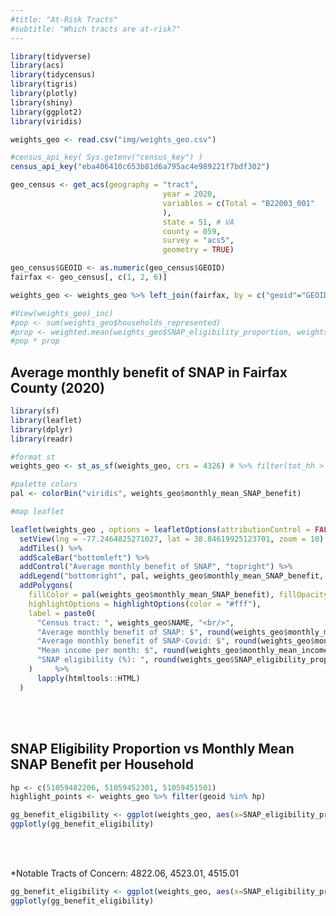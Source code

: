 ```yaml
---
#title: "At-Risk Tracts"
#subtitle: "Which tracts are at-risk?"
---
```


```r
library(tidyverse)
library(acs)
library(tidycensus)
library(tigris)
library(plotly)
library(shiny)
library(ggplot2)
library(viridis)

weights_geo <- read.csv("img/weights_geo.csv")

#census_api_key( Sys.getenv("census_key") )
census_api_key("eba406410c653b81d6a795ac4e989221f7bdf302")

geo_census <- get_acs(geography = "tract",
                                  year = 2020,
                                  variables = c(Total = "B22003_001"
                                  ),
                                  state = 51, # VA
                                  county = 059,
                                  survey = "acs5",
                                  geometry = TRUE)

geo_census$GEOID <- as.numeric(geo_census$GEOID)
fairfax <- geo_census[, c(1, 2, 6)]

weights_geo <- weights_geo %>% left_join(fairfax, by = c("geoid"="GEOID"))

#View(weights_geo)_inc)
#pop <- sum(weights_geo$households_represented)
#prop <- weighted.mean(weights_geo$SNAP_eligibility_proportion, weights_geo$households_represented)
#pop * prop

```

## Average monthly benefit of SNAP in Fairfax County (2020)



```r
library(sf)
library(leaflet)
library(dplyr)
library(readr)

#format st
weights_geo <- st_as_sf(weights_geo, crs = 4326) # %>% filter(tot_hh > 10)

#palette colors
pal <- colorBin("viridis", weights_geo$monthly_mean_SNAP_benefit)

#map leaflet

leaflet(weights_geo , options = leafletOptions(attributionControl = FALSE)) %>%
  setView(lng = -77.2464825271027, lat = 38.84619925123701, zoom = 10) %>%  
  addTiles() %>%
  addScaleBar("bottomleft") %>%
  addControl("Average monthly benefit of SNAP", "topright") %>%
  addLegend("bottomright", pal, weights_geo$monthly_mean_SNAP_benefit, opacity = .7) %>%
  addPolygons(
    fillColor = pal(weights_geo$monthly_mean_SNAP_benefit), fillOpacity = .7, weight = 1, color = "#000",
    highlightOptions = highlightOptions(color = "#fff"),
    label = paste0(
      "Census tract: ", weights_geo$NAME, "<br/>",
      "Average monthly benefit of SNAP: $", round(weights_geo$monthly_mean_SNAP_benefit,2), "<br/>",
      "Average monthly benefit of SNAP-Covid: $", round(weights_geo$monthly_mean_COVID_benefit,2), "<br/>",
      "Mean income per month: $", round(weights_geo$monthly_mean_income,2) ,  "<br/>",
      "SNAP eligibility (%): ", round(weights_geo$SNAP_eligibility_proportion, 3)
    )     %>%
      lapply(htmltools::HTML)
  ) 

```

<br>
<br>

## SNAP Eligibility Proportion vs Monthly Mean SNAP Benefit per Household

```r
hp <- c(51059482206, 51059452301, 51059451501)
highlight_points <- weights_geo %>% filter(geoid %in% hp)
```

```r
gg_benefit_eligibility <- ggplot(weights_geo, aes(x=SNAP_eligibility_proportion, y=monthly_mean_SNAP_benefit, label = NAME, label2 = households_represented, label3 = average_hh_size)) + geom_point(color="#232D4B") + labs(title = "")
ggplotly(gg_benefit_eligibility)
```
<br>
<br>

*Notable Tracts of Concern: 4822.06, 4523.01, 4515.01

```r
gg_benefit_eligibility <- ggplot(weights_geo, aes(x=SNAP_eligibility_proportion, y=monthly_mean_SNAP_benefit / average_hh_size, label = NAME, label2 = households_represented)) + geom_point(color="#232D4B") + labs(title = "SNAP Eligibility Proportion vs Monthly Mean SNAP Benefit per Person", y = "Monthly Mean SNAP Benefit / Average Household Size") + geom_point(data=highlight_points, aes(x=SNAP_eligibility_proportion, y=monthly_mean_SNAP_benefit / average_hh_size), color="#F84C1E", size=2)
ggplotly(gg_benefit_eligibility)
```